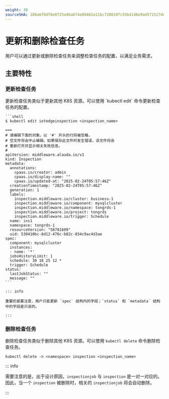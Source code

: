 ```yaml
---
weight: 30
sourceSHA: 189a6f0df6e0725e46a874e09462a11bcf28019fc55b41d6e9ad571527deb008
---
```


# 更新和删除检查任务

用户可以通过更新或删除检查任务来调整检查任务的配置，以满足业务需求。

## 主要特性

### 更新检查任务

<Tabs>
  <Tab label="命令行工具">
    更新检查任务类似于更新其他 K8S 资源。可以使用 `kubectl edit` 命令更新检查任务的配置。

    ```shell
    $ kubectl edit iotedgeinspection <inspection_name>

    ===
    # 请编辑下面的对象。以 '#' 开头的行将被忽略，
    # 空文件将会中止编辑。如果保存此文件时发生错误，该文件将会
    # 重新打开并显示相关失败信息。
    #
    apiVersion: middleware.alauda.io/v1
    kind: Inspection
    metadata:
      annotations:
        cpaas.io/creator: admin
        cpaas.io/display-name: ""
        cpaas.io/updated-at: "2025-02-24T05:57:46Z"
      creationTimestamp: "2025-02-24T05:57:46Z"
      generation: 1
      labels:
        inspection.middleware.io/cluster: business-1
        inspection.middleware.io/component: mysqlcluster
        inspection.middleware.io/namespace: tongrds-1
        inspection.middleware.io/project: tongrds
        inspection.middleware.io/trigger: Schedule
      name: ins1
      namespace: tongrds-1
      resourceVersion: "58781609"
      uid: 530410bc-8d12-476c-b82c-034c9ac4d3ae
    spec:
      component: mysqlcluster
      instances:
      - name: '*'
      jobsHistoryLimit: 1
      schedule: 30 18 25 12 *
      trigger: Schedule
    status:
      lastJobStatus: ""
      message: ""
    ```

    ::: info

    重要的是要注意，用户只能更新 `spec` 结构内的字段；`status` 和 `metadata` 结构中的字段是只读的。

    :::
  </Tab>
</Tabs>

### 删除检查任务

删除检查任务类似于删除其他 K8S 资源。可以使用 `kubectl delete` 命令删除检查任务。

```shell
kubectl delete -n <namespace> inspection <inspection_name>
```

::: info

需要注意的是，出于设计原因，`inspectionjob` 与 `inspection` 是一对一对应的。因此，当一个 `inspection` 被删除时，相关的 `inspectionjob` 将会自动删除。

:::
